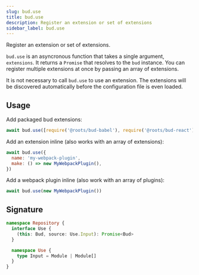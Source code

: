 ```yaml
---
slug: bud.use
title: bud.use
description: Register an extension or set of extensions
sidebar_label: bud.use
---
```


Register an extension or set of extensions.

`bud.use` is an asyncronous function that takes a single argument, `extensions`. It returns a `Promise` that resolves to the `bud` instance.
You can register multiple extensions at once by passing an array of extensions.

It is not necessary to call `bud.use` to use an extension. The extensions will be discovered automatically before the configuration file is even loaded.

## Usage

Add packaged bud extensions:

```js
await bud.use([require('@roots/bud-babel'), require('@roots/bud-react')])
```

Add an extension inline (also works with an array of extensions):

```js
await bud.use({
  name: 'my-webpack-plugin',
  make: () => new MyWebpackPlugin(),
})
```

Add a webpack plugin inline (also work with an array of plugins):

```js
await bud.use(new MyWebpackPlugin())
```

## Signature

```ts title='@roots/bud-api/types/repository/index.d.ts'
namespace Repository {
  interface Use {
    (this: Bud, source: Use.Input): Promise<Bud>
  }

  namespace Use {
    type Input = Module | Module[]
  }
}
```
